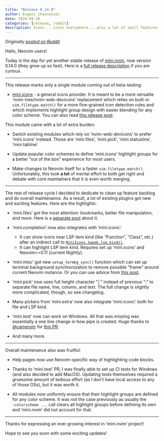 ```yaml
---
title: "Release 0.14.0"
author: Evgeni Chasnovski
date: 2024-09-26
categories: [release, reddit]
description: Icons... icons everywhere... plus a lot of small features and maintaining
---
```


*Originally [posted on Reddit](https://www.reddit.com/r/neovim/comments/1fpx6q3/mininvim_release_0140_icons_icons_everywhere_plus/)*

Hello, Neovim users!

Today is the day for yet another stable release of [mini.nvim](https://github.com/nvim-mini/mini.nvim), now version 0.14.0 (they grow up so fast). Here is a [full release description](https://github.com/nvim-mini/mini.nvim/releases/tag/v0.14.0) if you are curious.

------

This release marks only a single module coming out of beta-testing:

- [mini.icons](https://github.com/nvim-mini/mini.nvim/blob/main/readmes/mini-icons.md) - a general icons provider. It is meant to be a more versatile 'nvim-tree/nvim-web-devicons' replacement which relies on built-in `vim.filetype.match()` for a more fine-grained icon detection rules and which implements highlight group design with easier blending for any color scheme. You can also read [this release post](2024-07-03-announce-mini-icons.qmd).

This module came with a lot of extra burden:

- Switch existing modules which rely on 'nvim-web-devicons' to prefer 'mini.icons' instead. Those are 'mini.files', 'mini.pick', 'mini.statusline', 'mini.tabline'.

- Update popular color schemes to define 'mini.icons' highlight groups for a better "out of the box" experience for most users.

- Make changes to Neovim itself for a faster `vim.filetype.match()`. Unfortunately, this took **a lot** of mental effort to both get right and debate with core maintainers that it is even worth merging.

------

The rest of release cycle I decided to dedicate to clean up feature backlog and do overall maintenance. As a result, a lot of existing plugins got new and exciting features. Here are the highlights:

- 'mini.files' got the most attention: bookmarks, better file manipulation, and more. Here is a [separate post](2024-09-03-update-mini-files-bookmarks.qmd) about it.

- 'mini.completion' now also integrates with 'mini.icons':
    - It can show icons near LSP item kind (like "Function", "Class", etc.) after an indirect call to [`MiniIcons.tweak_lsp_kind()`](https://github.com/nvim-mini/mini.nvim/blob/64e95aa77587d04f97a5579b2106a82a08a7d968/doc/mini-icons.txt#L481).
    - It can highlight LSP item kind. Requires set up 'mini.icons' and Neovim>=0.11 (current Nightly).

- 'mini.misc' got new `setup_termbg_sync()` function which can set up terminal background synchronization to remove possible "frame" around current Neovim instance. Or you can use advice from [this post](https://echasnovski.com/blog/2024-08-01-remove-padding-around-neovim-instance.html).

- 'mini.pick' now uses full height character "│" instead of previous ":" to separate file name, line, column, and text. The full change is slightly more complicated, though, so see changelog.

- Many pickers from 'mini.extra' now also integrate 'mini.icons': both for file and LSP kind.

- 'mini.test' now can work on Windows. All that was missing was essentially a one line change in how pipe is created. Huge thanks to [@cameronr](https://github.com/cameronr) for [this PR](https://github.com/nvim-mini/mini.nvim/pull/1101).

- And many more.

------

Overall maintenance also was fruitful:

- Help pages now use Neovim-specific way of highlighting code blocks.

- Thanks to 'mini.test' PR, I was finally able to set up CI tests for Windows (and also decided to add MacOS). Updating tests themselves required a gruesome amount of tedious effort (as I don't have local access to any of those OSs), but it was worth it.

- All modules now uniformly ensure that their highlight groups are defined for any color scheme. It was not the case previously as usually the `:colorscheme ...` call clears all highlight groups before defining its own and 'mini.nvim' did not account for that.

------

Thanks for expressing an ever growing interest in 'mini.nvim' project!

Hope to see you soon with some exciting updates!
